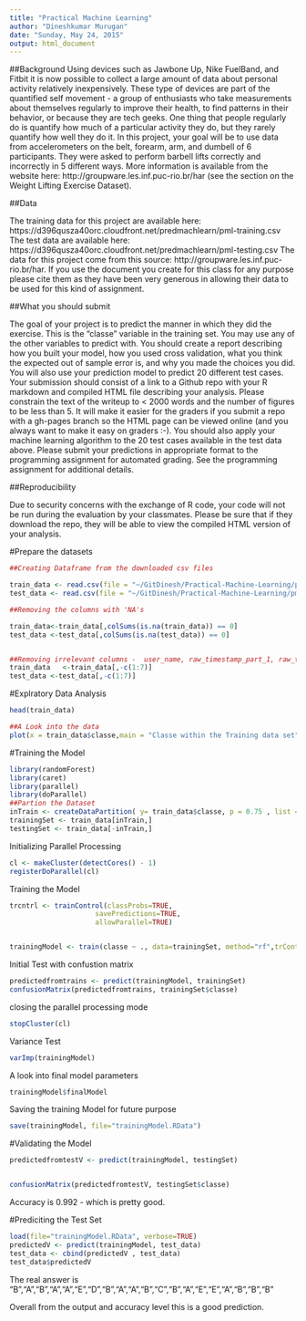 ```yaml
---
title: "Practical Machine Learning"
author: "Dineshkumar Murugan"
date: "Sunday, May 24, 2015"
output: html_document
---
```


##Background
Using devices such as Jawbone Up, Nike FuelBand, and Fitbit it is now possible to collect a large amount of data about personal activity relatively inexpensively. These type of devices are part of the quantified self movement - a group of enthusiasts who take measurements about themselves regularly to improve their health, to find patterns in their behavior, or because they are tech geeks. One thing that people regularly do is quantify how much of a particular activity they do, but they rarely quantify how well they do it. In this project, your goal will be to use data from accelerometers on the belt, forearm, arm, and dumbell of 6 participants. They were asked to perform barbell lifts correctly and incorrectly in 5 different ways. More information is available from the website here: http://groupware.les.inf.puc-rio.br/har (see the section on the Weight Lifting Exercise Dataset).

##Data

The training data for this project are available here:
https://d396qusza40orc.cloudfront.net/predmachlearn/pml-training.csv
The test data are available here:
https://d396qusza40orc.cloudfront.net/predmachlearn/pml-testing.csv
The data for this project come from this source: http://groupware.les.inf.puc-rio.br/har. If you use the document you create for this class for any purpose please cite them as they have been very generous in allowing their data to be used for this kind of assignment.

##What you should submit

The goal of your project is to predict the manner in which they did the exercise. This is the “classe” variable in the training set. You may use any of the other variables to predict with. You should create a report describing how you built your model, how you used cross validation, what you think the expected out of sample error is, and why you made the choices you did. You will also use your prediction model to predict 20 different test cases.
Your submission should consist of a link to a Github repo with your R markdown and compiled HTML file describing your analysis. Please constrain the text of the writeup to < 2000 words and the number of figures to be less than 5. It will make it easier for the graders if you submit a repo with a gh-pages branch so the HTML page can be viewed online (and you always want to make it easy on graders :-).
You should also apply your machine learning algorithm to the 20 test cases available in the test data above. Please submit your predictions in appropriate format to the programming assignment for automated grading. See the programming assignment for additional details.

##Reproducibility

Due to security concerns with the exchange of R code, your code will not be run during the evaluation by your classmates. Please be sure that if they download the repo, they will be able to view the compiled HTML version of your analysis.

#Prepare the datasets

```r
##Creating Dataframe from the downloaded csv files

train_data <- read.csv(file = "~/GitDinesh/Practical-Machine-Learning/pml-training.csv", na.strings=c("", "NA"))
test_data <- read.csv(file = "~/GitDinesh/Practical-Machine-Learning/pml-testing.csv", na.strings=c("", "NA"))

##Removing the columns with 'NA's

train_data<-train_data[,colSums(is.na(train_data)) == 0]
test_data <-test_data[,colSums(is.na(test_data)) == 0]


##Removing irrelevant columns -  user_name, raw_timestamp_part_1, raw_timestamp_part_,2 cvtd_timestamp, new_window, and  num_window (columns 1 to 7)
train_data   <-train_data[,-c(1:7)]
test_data <-test_data[,-c(1:7)]

```

#Explratory Data Analysis

```r
head(train_data)

##A Look into the data
plot(x = train_data$classe,main = "Classe within the Training data set")

```

#Training the Model

```r
library(randomForest)
library(caret)
library(parallel)
library(doParallel)
##Partion the Dataset
inTrain <- createDataPartition( y= train_data$classe, p = 0.75 , list = FALSE)
trainingSet <- train_data[inTrain,]
testingSet <- train_data[-inTrain,]

```

Initializing Parallel Processing
```r
cl <- makeCluster(detectCores() - 1)
registerDoParallel(cl)
```
Training the Model
```r
trcntrl <- trainControl(classProbs=TRUE,
                     savePredictions=TRUE,
                     allowParallel=TRUE)


trainingModel <- train(classe ~ ., data=trainingSet, method="rf",trControl = trcntrl)
```

Initial Test with confustion matrix
```r
predictedfromtrains <- predict(trainingModel, trainingSet)
confusionMatrix(predictedfromtrains, trainingSet$classe)
```

closing the parallel processing mode
```r
stopCluster(cl)
```
Variance Test
```r
varImp(trainingModel)
```

A look into final model parameters
```r
trainingModel$finalModel
```

Saving the training Model for future purpose
```r
save(trainingModel, file="trainingModel.RData")

```

#Validating the Model

```r
predictedfromtestV <- predict(trainingModel, testingSet)


confusionMatrix(predictedfromtestV, testingSet$classe)

```
Accuracy is 0.992 - which is pretty good.

#Prediciting the Test Set

```r
load(file="trainingModel.RData", verbose=TRUE)
predictedV <- predict(trainingModel, test_data)
test_data <- cbind(predictedV , test_data)
test_data$predictedV

```

 The real answer is "B","A","B","A","A","E","D","B","A","A","B","C","B","A","E","E","A","B","B","B" 
 
 Overall from the output and accuracy level this is a good prediction.